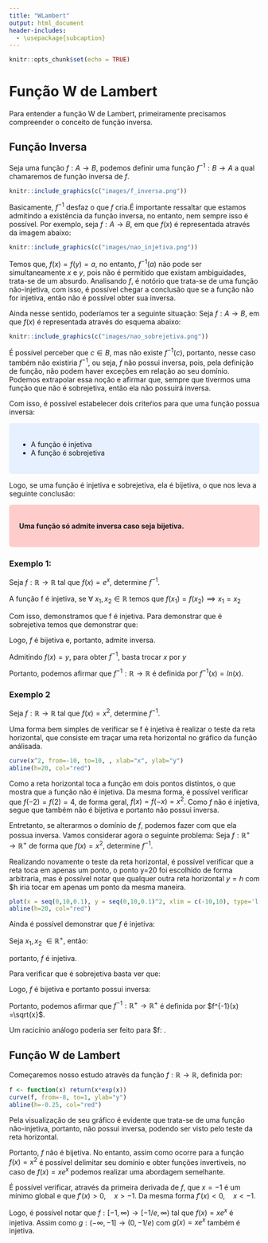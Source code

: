 ```yaml
---
title: "WLambert"
output: html_document
header-includes:
  - \usepackage{subcaption}
---
```


```r
knitr::opts_chunk$set(echo = TRUE)
```


# Função W de Lambert

Para entender a função W de Lambert, primeiramente precisamos compreender o conceito de função inversa. 

## Função Inversa

Seja uma função $f: A \rightarrow B$, podemos definir uma função $f^{-1}: B \rightarrow A$ a qual chamaremos de função inversa de $f$. 



```r
knitr::include_graphics(c("images/f_inversa.png"))
```

Basicamente, $f^{-1}$ desfaz o que $f$ cria.É importante ressaltar que estamos admitindo a existência da função inversa, no entanto, nem sempre isso é possível. Por exemplo, seja $f: A \rightarrow B$, em que $f(x)$ é representada através da imagem abaixo:

```r
knitr::include_graphics(c("images/nao_injetiva.png"))
```

Temos que, $f(x) = f(y) = a$, no entanto,  $f^{-1}(a)$ não pode ser simultaneamente $x$ e $y$, pois não é permitido que existam ambiguidades, trata-se de um absurdo. Analisando $f$, é notório que trata-se de uma função não-injetiva, com isso, é possível chegar a conclusão que se a função não for injetiva, então não é possível obter sua inversa.

Ainda nesse sentido, poderíamos ter a seguinte situação: Seja $f: A \rightarrow B$, em que $f(x)$ é representada através do esquema abaixo:


```r
knitr::include_graphics(c("images/nao_sobrejetiva.png"))
```

É possível perceber que $c \in B$, mas não existe $f^{-1}(c)$, portanto, nesse caso também não existiria $f^{-1}$, ou seja, $f$ não possui inversa, pois, pela definição de função, não podem haver exceções em relação ao seu domínio. Podemos extrapolar essa noção e afirmar que, sempre que tivermos uma função que não é sobrejetiva, então ela não possuirá inversa.

Com isso, é possível estabelecer dois criteŕios para que uma função possua inversa:

<style>
div.blue { background-color:#e6f0ff; border-radius: 5px; padding: 20px;}
</style>
<div class = "blue">

- A função é injetiva
- A função é sobrejetiva

</div>


Logo, se uma função é injetiva e sobrejetiva, ela é bijetiva, o que nos leva a seguinte conclusão:

<style>
div.red{ background-color:#ffcccc; border-radius: 5px; padding: 20px;}
</style>
<div class = "red">

**Uma função só admite inversa caso seja bijetiva.**

</div>

### Exemplo 1:

Seja $f: \mathbb{R} \rightarrow \mathbb{R}$ tal que $f(x) = e^x$, determine $f^{-1}$.




A função f é injetiva, se $\forall \ x_1, x_2 \in \mathbb{R}$ temos que $f(x_1) = f(x_2) \implies x_1 = x_2$

\begin{gather*}
f(x_1) = e^{x_1}\\
f(x_2) = e^{x_2}
\end{gather*}

\begin{align*}
f(x_1) &= f(x_2)\\
e^{x_1} &= e^{x^2}\\
ln(e^{x_1}) &= ln(e^{x_1})\\
x_1 &= x_2
\end{align*}

Com isso, demonstramos que f é injetiva. Para demonstrar que é sobrejetiva temos que demonstrar que:
\begin{equation}
\forall y \in \mathbb{R}, \exists x \in \mathbb{R}, \text{ tal que } f(x) = y.
\end{equation}

\begin{gather*}
y = e^x\\
x = ln(y)\\
\end{gather*}

\begin{align*}
f(x) &= f(ln(y))\\
&= e^{ln(y)}\\
&= y
\end{align*}

Logo, $f$ é bijetiva e, portanto, admite inversa.

Admitindo $f(x) = y$, para obter $f^{-1}$, basta trocar $x$ por $y$

\begin{gather*}
y = e^x\\
x = e^y\\
y = ln(x)
\end{gather*}

Portanto, podemos afirmar que $f^{-1}: \mathbb{R} \rightarrow \mathbb{R}$ é definida por $f^{-1}(x) =ln(x)$.

### Exemplo 2

Seja $f: \mathbb{R} \rightarrow \mathbb{R}$ tal que $f(x) = x^2$, determine $f^{-1}$.

Uma forma bem simples de verificar se f é injetiva é realizar o teste da reta horizontal, que consiste em traçar uma reta horizontal no gráfico da função análisada.

```r
curve(x^2, from=-10, to=10, , xlab="x", ylab="y")
abline(h=20, col="red")
```

Como a reta horizontal toca a função em dois pontos distintos, o que mostra que a função não é injetiva. Da mesma forma, é possível verificar que $f(-2)=f(2) =4$, de forma geral, $f(x) = f(-x) = x^2$. Como $f$ não é injetiva, segue que também não é bijetiva e portanto não possui inversa.

Entretanto, se alterarmos o domínio de $f$, podemos fazer com que ela possua inversa. Vamos considerar agora o seguinte problema: Seja $f: \mathbb{R^+} \rightarrow \mathbb{R^+}$ de forma que $f(x) = x^2$, determine $f^{-1}$.

Realizando novamente o teste da reta horizontal, é possível verificar que a reta toca em apenas um ponto, o ponto y=20 foi escolhido de forma arbitraria, mas é possível notar que qualquer outra reta horizontal $y=h$ com $h \in \mathbb{R^+} iria tocar em apenas um ponto da mesma maneira.

```r

plot(x = seq(0,10,0.1), y = seq(0,10,0.1)^2, xlim = c(-10,10), type='l', xlab = "x", ylab = "y")
abline(h=20, col="red")
```

Ainda é possível demonstrar que $f$ é injetiva:

Seja $x_1, x_2\ \in \mathbb{R^+}$, então:
\begin{gather*}
f(x_1) = x_1^2\\
f(x_2) = x_2^2
\end{gather*}

\begin{align*}
f(x_1) &= f(x_2)\\
x_1^2 &= x_2^2\\
\sqrt{x_1^2} &= \sqrt{x_2^2}\\
x_1 &= x_2
\end{align*}

portanto, $f$ é injetiva.

Para verificar que é sobrejetiva basta ver que:

\begin{align*}
y &= x^2\\
x &= \sqrt{y}\\
f(\sqrt{y}) &= \sqrt{y}^2\\
f(\sqrt{y}) &= y\\
\end{align*}

Logo, $f$ é bijetiva e portanto possui inversa:

\begin{align*}
y &= x^2\\
x &= y^2\\
y &= \sqrt{x}
\end{align*}

Portanto, podemos afirmar que $f^{-1}: \mathbb{R^+} \rightarrow \mathbb{R^+}$ é definida por $f^{-1}(x) =\sqrt{x}$.

Um racicínio análogo poderia ser feito para $f: \mathbb{R^-} \rightarrow \mathbb{R^+}.

## Função W de Lambert

Começaremos nosso estudo através da função $f: \mathbb{R} \rightarrow \mathbb{R}$, definida por:

\begin{equation}
 f(x) = xe^x
\end{equation}

```r

f <- function(x) return(x*exp(x))
curve(f, from=-8, to=1, ylab="y")
abline(h=-0.25, col="red")
```

Pela visualização de seu gráfico é evidente que trata-se de uma função não-injetiva, portanto, não possui inversa, podendo ser visto pelo teste da reta horizontal.

Portanto, $f$ não é bijetiva. No entanto, assim como ocorre para a função $f(x) = x^2$ é possível delimitar seu domínio e obter funções invertiveis, no caso de $f(x) = xe^x$ podemos realizar uma abordagem semelhante.

É possível verificar, através da primeira derivada de $f$, que $x=-1$ é um mínimo global e que $f'(x)>0,\quad x>-1$. Da mesma forma $f'(x)<0,\quad x<-1$.

Logo, é possível notar que $f: [-1, \infty) \rightarrow [-1/e, \infty)$ tal que $f(x) = xe^x$ é injetiva. Assim como $g: (-\infty, -1] \rightarrow (0, -1/e)$ com $g(x)= xe^x$ também é injetiva.



